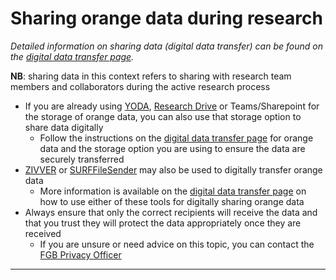 

# Sharing orange data during research

*Detailed information on sharing data (digital data transfer) can be found on the [digital data transfer page](https://fgb-rdm.nl/Security/DigitalTransfer.html){target="_blank"}.*

**NB**: sharing data in this context refers to sharing with research team members and collaborators during the active research process

-   If you are already using [YODA](https://rdm.vu.nl/topics/yoda.html){target="_blank"}, [Research Drive](https://rdm.vu.nl/topics/researchdrive.html){target="_blank"} or Teams/Sharepoint for the storage of orange data, you can also use that storage option to share data digitally
    -   Follow the instructions on the [digital data transfer page](https://fgb-rdm.nl/Security/DigitalTransfer.html){target="_blank"} for orange data and the storage option you are using to ensure the data are securely transferred
-   [ZIVVER](https://services.vu.nl/esc?id=kb_article&sysparm_article=KB0012860){target="_blank"} or [SURFFileSender](https://www.surf.nl/en/surffilesender-send-large-files-securely-and-encrypted){target="_blank"} may also be used to digitally transfer orange data
    -   More information is available on the [digital data transfer page](https://fgb-rdm.nl/Security/DigitalTransfer.html){target="_blank"} on how to use either of these tools for digitally sharing orange data
-   Always ensure that only the correct recipients will receive the data and that you trust they will protect the data appropriately once they are received
    -   If you are unsure or need advice on this topic, you can contact the [FGB Privacy Officer](mailto:research.data.fgb@vu.nl)

------------------------------------------------------------------------

<br>
